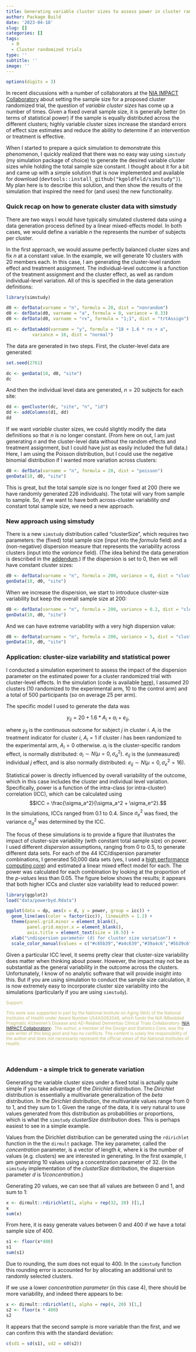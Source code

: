 ```yaml
---
title: Generating variable cluster sizes to assess power in cluster randomize trials
author: Package Build
date: '2023-04-18'
slug: []
categories: []
tags:
  - R
  - Cluster randomized trials
type: ''
subtitle: ''
image: ''
---
```


```r
options(digits = 3)
```

In recent discussions with a number of collaborators at the [NIA IMPACT Collaboratory](https://impactcollaboratory.org/){target="_blank"} about setting the sample size for a proposed cluster randomized trial, the question of *variable cluster sizes* has come up a number of times. Given a fixed overall sample size, it is generally better (in terms of statistical power) if the sample is equally distributed across the different clusters; highly variable cluster sizes increase the standard errors of effect size estimates and reduce the ability to determine if an intervention or treatment is effective.

When I started to prepare a quick simulation to demonstrate this phenomenon, I quickly realized that there was no easy way using `simstudy` (my simulation package of choice) to generate the desired variable cluster sizes while holding the total sample size constant. I thought about it for a bit and came up with a simple solution that is now implemented and available for download (<font size="3">`devtools::install_github("kgoldfeld/simstudy")`</font>). My plan here is to describe this solution, and then show the results of the simulation that inspired the need for (and uses) the new functionality.

### Quick recap on how to generate cluster data with simstudy

There are two ways I would have typically simulated clustered data using a data generation process defined by a linear mixed-effects model. In both cases, we would define a variable $n$ the represents the number of subjects per cluster. 

In the first approach, we would assume perfectly balanced cluster sizes and fix $n$ at a constant value. In the example, we will generate 10 clusters with 20 members each. In this case, I am generating the cluster-level random effect and treatment assignment. The individual-level outcome is a function of the treatment assignment and the cluster effect, as well as random individual-level variation. All of this is specified in the data generation definitions:

```r
library(simstudy)

d0 <- defData(varname = "n", formula = 20, dist = "nonrandom")
d0 <- defData(d0, varname = "a", formula = 0, variance = 0.33)
d0 <- defData(d0, varname = "rx", formula = "1;1", dist = "trtAssign")

d1 <- defDataAdd(varname = "y", formula = "18 + 1.6 * rx + a", 
          variance = 16, dist = "normal")
```

The data are generated in two steps. First, the cluster-level data are generated:

```r
set.seed(2761)

dc <- genData(10, d0, "site")
dc
```

And then the individual level data are generated, $n = 20$ subjects for each site:

```r
dd <- genCluster(dc, "site", "n", "id")
dd <- addColumns(d1, dd)
dd
```

If we want *variable* cluster sizes, we could slightly modify the data definitions so that $n$ is no longer constant. (From here on out, I am just generating $n$ and the cluster-level data without the random effects and treatment assignment, but I could have just as easily included the full data.) Here, I am using the Poisson distribution, but I could use the negative binomial distribution if I wanted more variation across clusters:

```r
d0 <- defData(varname = "n", formula = 20, dist = "poisson")
genData(10, d0, "site")
```

This is great, but the total sample size is no longer fixed at 200 (here we have randomly generated 226 individuals). The total will vary from sample to sample. So, if we want to have both across-cluster variability *and* constant total sample size, we need a new approach.

### New approach using simstudy

There is a new `simstudy` distribution called "clusterSize", which requires two parameters: the (fixed) total sample size (input into the *formula* field) and a (non-negative) dispersion measure that represents the variability across clusters (input into the *variance* field). (The idea behind the data generation is described in the <a href="#addendum">addendum</a>.) If the dispersion is set to $0$, then we will have constant cluster sizes:

```r
d0 <- defData(varname = "n", formula = 200, variance = 0, dist = "clusterSize")
genData(10, d0, "site")
```

When we increase the dispersion, we start to introduce cluster-size variability but keep the overall sample size at 200:

```r
d0 <- defData(varname = "n", formula = 200, variance = 0.2, dist = "clusterSize")
genData(10, d0, "site")
```

And we can have extreme variability with a very high dispersion value:

```r
d0 <- defData(varname = "n", formula = 200, variance = 5, dist = "clusterSize")
genData(10, d0, "site")
```

### Application: cluster-size variability and statistical power

I conducted a simulation experiment to assess the impact of the dispersion parameter on the estimated power for a cluster randomized trial with cluster-level effects. In the simulation (code is available [here](https://github.com/kgoldfeld/RDataGenBlog/blob/master/content/post/2023-04-18-generating-variable-cluster-sizes-to-assess-power-in-cluster-randomize-trials/code/powerd.R){target="_blank"}), I assumed 20 clusters (10 randomized to the experimental arm, 10 to the control arm) and a total of 500 participants (so on average 25 per arm).

The specific model I used to generate the data was

$$y_{ij} = 20 + 1.6 * A_{i} + a_{i} + e_{ij},$$

where $y_{ij}$ is the continuous outcome for subject $j$ in cluster $i$. $A_i$ is the treatment indicator for cluster $i$, $A_i = 1$ if cluster $i$ has been randomized to the experimental arm, $A_i = 0$ otherwise. $a_i$ is the cluster-specific random effect, is normally distributed: $a_i \sim N(\mu = 0, \sigma_a^2)$. $e_{ij}$ is the (unmeasured) individual $j$ effect, and is also normally distributed: $e_{ij} \sim N(\mu =0, \sigma_e^2 = 16)$.

Statistical power is directly influenced by overall variability of the outcome, which in this case includes the cluster and individual level variation. Specifically, power is a function of the intra-class (or intra-cluster) correlation (ICC), which can be calculated using
$$ICC = \frac{\sigma_a^2}{\sigma_a^2 + \sigma_e^2}.$$
In the simulations, ICCs ranged from $0.1$ to $0.4$. Since $\sigma_e^2$ was fixed, the variance $\sigma^2_a$ was determined by the ICC.   

The focus of these simulations is to provide a figure that illustrates the impact of cluster-size variability (with constant total sample size) on power. I used different *dispersion* assumptions, ranging from 0 to 0.5, to generate different data sets. For each of the 44 ICC/dispersion parameter combinations, I generated 50,000 data sets (yes, I used a [high performance computing core](https://med.nyu.edu/research/scientific-cores-shared-resources/high-performance-computing-core){target="_blank"}) and estimated a linear mixed effect model for each. The power was calculated for each combination by looking at the proportion of the *p-values* less than 0.05. The figure below shows the results; it appears that both higher ICCs and cluster size variability lead to reduced power:

```r
library(ggplot2)
load("data/powerbyd.Rdata")

ggplot(data = dp, aes(x = d, y = power, group = icc)) +
  geom_line(aes(color = factor(icc)), linewidth = 1.2) +
  theme(panel.grid.minor = element_blank(),
        panel.grid.major.x = element_blank(),
        axis.title = element_text(size = 10.5)) +
  xlab("\ndispersion parameter (d) for cluster size variation") +
  scale_color_manual(values = c("#c65b39","#a4c639","#39a4c6","#5b39c6"), name = "ICC")

```

Given a particular ICC level, it seems pretty clear that cluster-size variability does matter when thinking about power. However, the impact may not be as substantial as the general variability in the outcome across the clusters. Unfortunately, I know of no analytic software that will provide insight into this. But if you are using simulation to conduct the sample size calculation, it is now extremely easy to incorporate cluster size variability into the simulations (particularly if you are using `simstudy`).

<p><small><font color="darkkhaki">
Support:
  
This work was supported in part by the National Institute on Aging (NIA) of the National Institutes of Health under Award Number U54AG063546, which funds the NIA IMbedded Pragmatic Alzheimer’s Disease and AD-Related Dementias Clinical Trials Collaboratory ([NIA IMPACT Collaboratory](https://impactcollaboratory.org/)). The author, a member of the Design and Statistics Core, was the sole writer of this blog post and has no conflicts. The content is solely the responsibility of the author and does not necessarily represent the official views of the National Institutes of Health.
</font></small></p>

<a name="addendum"></a>  

\ 


### Addendum - a simple trick to generate variation

Generating the variable cluster sizes under a fixed total is actually quite simple if you take advantage of the *Dirichlet* distribution. The *Dirichlet* distribution is essentially a multivariate generalization of the *beta* distribution. In the *Dirichlet* distribution, the multivariate values range from 0 to 1, and they sum to 1. Given the range of the data, it is very natural to use values generated from this distribution as probabilities or proportions, which is what the `simstudy` *clusterSize* distribution does. This is perhaps easiest to see in a simple example.

Values from the Dirichlet distribution can be generated using the `rdirichlet` function in the the `dirmult` package. The key parameter, called the *concentration* parameter, is a vector of length *k*, where *k* is the number of values (e.g. clusters) we are interested in generating. In the first example, I am generating 10 values using a concentration parameter of 32. (In the `simstudy` implementation of the *clusterSize* distribution, the dispersion parameter $d$ is 1/*concentration*.) 

Generating 20 values, we can see that all values are between 0 and 1, and sum to 1:

```r
x <- dirmult::rdirichlet(1, alpha = rep(32, 20) )[1,]
x
sum(x)
```

From here, it is easy generate values between 0 and 400 if we have a total sample size of 400.

```r
s1 <- floor(x*400)
s1
sum(s1)
```

Due to rounding, the sum does not equal to 400. In the `simstudy` function this rounding error is accounted for by allocating an additional unit to randomly selected clusters.

If we use a lower *concentration parameter* (in this case 4), there should be more variability, and indeed there appears to be:

```r
x <- dirmult::rdirichlet(1, alpha = rep(4, 20) )[1,]
s2 <- floor(x * 400)
s2
```

It appears that the second sample is more variable than the first, and we can confirm this with the standard deviation:

```r
c(sd1 = sd(s1), sd2 = sd(s2))
```